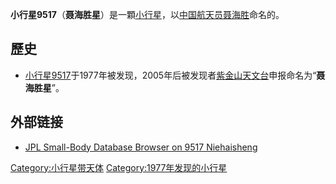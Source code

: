 {{Infobox Planet 
| minorplanet = yes 
| width = 25em 
| bgcolour = #FFFFC0 
| apsis = 
| name = 小行星9517聂海胜
| symbol = 
| image = 
| caption = 
| discovery = yes 
| discovery_ref = 
| discoverer = [[紫金山天文台|紫金山天文台]]
| discovery_site = [[中国|中国]][[南京|南京]]
| discovered = 1977年11月3日
| designations = yes
| mp_name = 9517
| alt_names = 1977 VL1
| mp_category = 
| orbit_ref = 
| epoch = 2008年5月14日
| aphelion = 3.2119536
| perihelion = 2.0063352
| semimajor = 
| eccentricity = 0.2310371
| period = 1539.3791795
| avg_speed = 
| inclination = 5.80574
| asc_node = 50.04629
| mean_anomaly = 92.75301
| arg_peri = 328.73880
| satellites = 
| physical_characteristics = yes 
| dimensions = 
| mass = 
| density = 
| surface_grav = 
| escape_velocity = 
| sidereal_day = 
| axial_tilt = 
| pole_ecliptic_lat = 
| pole_ecliptic_lon = 
| albedo = 
| temperatures= 
| temp_name1 = 
| mean_temp_1 = 
| max_temp_1 = 
| temp_name2 = 
| max_temp_2 = 
| spectral_type = 
| abs_magnitude = 14.4
}}
'''小行星9517'''（'''聂海胜星'''）是一顆[[小行星|小行星]]，以[[中国|中国]][[航天员|航天员]][[聂海胜|聂海胜]]命名的。

== 歷史 ==
* [[小行星9517|小行星9517]]于1977年被发现，2005年后被发现者[[紫金山天文台|紫金山天文台]]申报命名为“'''聂海胜星'''”。

==外部链接==
*[http://ssd.jpl.nasa.gov/sbdb.cgi?sstr=9517+Niehaisheng JPL Small-Body Database Browser on 9517 Niehaisheng] {{Wayback|url=http://ssd.jpl.nasa.gov/sbdb.cgi?sstr=9517+Niehaisheng |date=20191205051944 }}

{{Beltasteroid-stub}}

[[Category:小行星带天体|Category:小行星带天体]]
[[Category:1977年发现的小行星|Category:1977年发现的小行星]]